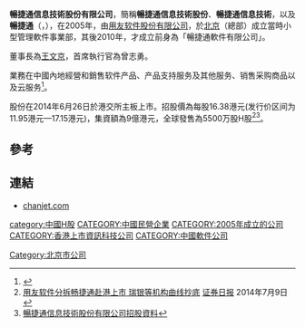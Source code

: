 '''暢捷通信息技術股份有限公司'''，簡稱'''暢捷通信息技術股份'''、'''暢捷通信息技術'''，以及'''暢捷通'''（'''{{lang-en|CHANJET INFORMATION TECHNOLOGY COMPANY LIMITED}}'''，{{hkex|1588}}），在2005年，由[[用友软件股份有限公司|用友软件股份有限公司]]，於[[北京|北京]]（總部）成立當時小型管理軟件事業部，其後2010年，才成立前身為「暢捷通軟件有限公司」。

董事長為[[王文京|王文京]]，首席執行官為曾志勇。

業務在中國內地經營和銷售软件产品、产品支持服务及其他服务、销售采购商品以及云服务<ref>{{Cite web |url=http://oo.chanjet.com/index.php?m=content&c=index&a=lists&catid=153 |title=暢捷通信息技術股份有限公司簡介 |accessdate=2014-08-23 |archive-date=2014-08-26 |archive-url=https://web.archive.org/web/20140826124927/http://oo.chanjet.com/index.php?m=content&c=index&a=lists&catid=153 |dead-url=no }}</ref>。

股份在2014年6月26日於港交所主板上市。招股價為每股16.38港元(发行价区间为11.95港元—17.15港元)，集資額為9億港元，全球發售為5500万股H股<ref>[http://finance.sina.com.cn/stock/hkstock/ggscyd/20140709/022819645725.shtml 用友软件分拆畅捷通赴港上市 瑞银等机构曲线抄底] {{Wayback|url=http://finance.sina.com.cn/stock/hkstock/ggscyd/20140709/022819645725.shtml |date=20140826114904 }}[[证券日报|证券日报]] 2014年7月9日</ref><ref>[http://oo.chanjet.com/uploadfile/2014/0616/20140616082937423.pdf 暢捷通信息技術股份有限公司招股資料]</ref>。

==參考==
{{reflist}}

==連結==
*[https://web.archive.org/web/20140826161116/http://www.chanjet.com/index.html chanjet.com]

[[category:中國H股|category:中國H股]]
[[CATEGORY:中國民營企業|CATEGORY:中國民營企業]]
[[CATEGORY:2005年成立的公司|CATEGORY:2005年成立的公司]]
[[CATEGORY:香港上市資訊科技公司|CATEGORY:香港上市資訊科技公司]]
[[CATEGORY:中國軟件公司|CATEGORY:中國軟件公司]]
[[Category:北京市公司|Category:北京市公司]]